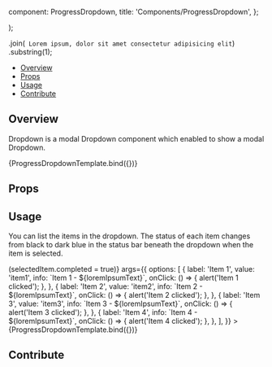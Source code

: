 
  component: ProgressDropdown,
  title: 'Components/ProgressDropdown',
};

<Meta
  title="Components/ProgressDropdown"
  component={ProgressDropdown}
/>

  <div className="mb-2.5 flex h-60 max-w-xs">
    <ProgressDropdown {...args} />
  </div>
);

  .join(` Lorem ipsum, dolor sit amet consectetur adipisicing elit`)
  .substring(1);

<Heading
  title="ProgressDropdown"
  componentRelativePath="ProgressDropdown/ProgressDropdown.tsx"
/>

- [Overview](#overview)
- [Props](#props)
- [Usage](#usage)
- [Contribute](#contribute)

## Overview

Dropdown is a modal Dropdown component which enabled to show a modal Dropdown.

<Canvas>
  <Story
    name="ProgressDropdownOverview"
    args={{
      options: [],
      children: '[empty dropdown]',
    }}
  >
    {ProgressDropdownTemplate.bind({})}
  </Story>
</Canvas>

## Props

<ArgsTable of={ProgressDropdown} />

## Usage

You can list the items in the dropdown. The status of each item changes from black to dark blue in
the status bar beneath the dropdown when the item is selected.

<Canvas>
  <Story
    name="ProgressDropdownList"
    onChange={selectedItem => (selectedItem.completed = true)}
    args={{
      options: [
        {
          label: 'Item 1',
          value: 'item1',
          info: `Item 1 - ${loremIpsumText}`,
          onClick: () => {
            alert('Item 1 clicked');
          },
        },
        {
          label: 'Item 2',
          value: 'item2',
          info: `Item 2 - ${loremIpsumText}`,
          onClick: () => {
            alert('Item 2 clicked');
          },
        },
        {
          label: 'Item 3',
          value: 'item3',
          info: `Item 3 - ${loremIpsumText}`,
          onClick: () => {
            alert('Item 3 clicked');
          },
        },
        {
          label: 'Item 4',
          info: `Item 4 - ${loremIpsumText}`,
          onClick: () => {
            alert('Item 4 clicked');
          },
        },
      ],
    }}
  >
    {ProgressDropdownTemplate.bind({})}
  </Story>
</Canvas>

## Contribute

<Footer componentRelativePath="ProgressDropdown/__stories__/progressDropdown.stories.mdx" />
